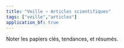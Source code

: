 ```yaml
---
title: "Veille – Articles scientifiques"
tags: ["veille","articles"]
application_bf: true
---
```


Noter les papiers clés, tendances, et résumés.
